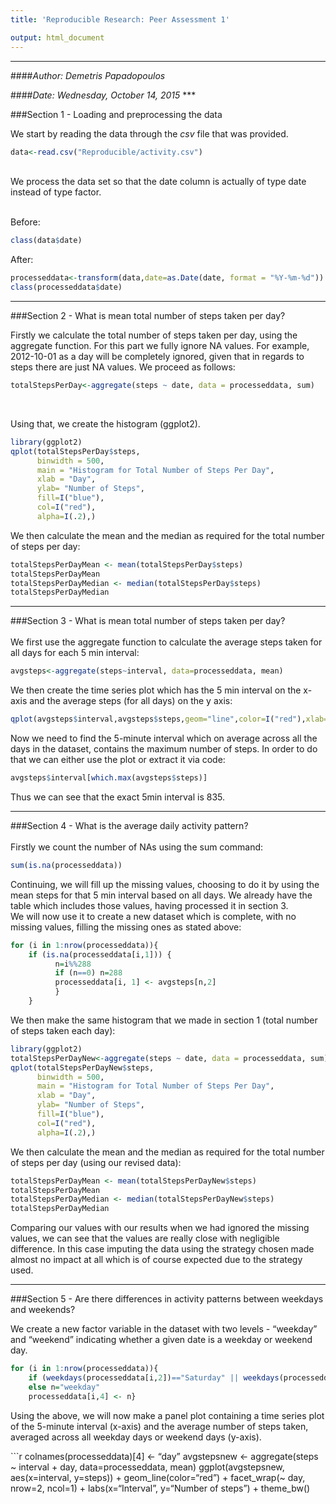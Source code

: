 ```yaml
---
title: 'Reproducible Research: Peer Assessment 1'

output: html_document
---
```

  
***  

####*Author: Demetris Papadopoulos*
<br>  

####*Date: Wednesday, October 14, 2015*
***
  
  
  
###Section 1 - Loading and preprocessing the data
<br>
  
We start by reading the data through the *csv* file that was provided. 
<br>

```r
data<-read.csv("Reproducible/activity.csv")
```

<br>
We process the data set so that the date column is actually of type date instead of type factor.
<br>
<br>

Before:
```r
class(data$date)
```


After:
```r
processeddata<-transform(data,date=as.Date(date, format = "%Y-%m-%d"))
class(processeddata$date)
```
***


###Section 2 - What is mean total number of steps taken per day?
<br>
  
Firstly we calculate the total number of steps taken per day, using the aggregate function. For this part we fully ignore NA values. For example, 2012-10-01 as a day will be completely ignored, given that in regards to steps there are just NA values. We proceed as follows:
<br>

```r
totalStepsPerDay<-aggregate(steps ~ date, data = processeddata, sum)
```
<br>

Using that, we create the histogram (ggplot2).

```r
library(ggplot2)
qplot(totalStepsPerDay$steps,
      binwidth = 500,  
      main = "Histogram for Total Number of Steps Per Day", 
      xlab = "Day",
      ylab= "Number of Steps",
      fill=I("blue"), 
      col=I("red"), 
      alpha=I(.2),)
```

We then calculate the mean and the median as required for the total number of steps per day:

```r
totalStepsPerDayMean <- mean(totalStepsPerDay$steps)
totalStepsPerDayMean
totalStepsPerDayMedian <- median(totalStepsPerDay$steps)
totalStepsPerDayMedian
```
***  

###Section 3 - What is mean total number of steps taken per day?
<br>
<br>
We first use the aggregate function to calculate the average steps taken for all days for each 5 min interval:

```r
avgsteps<-aggregate(steps~interval, data=processeddata, mean)
```

We then create the time series plot which has the 5 min interval on the x-axis and the average steps (for all days) on the y axis:

```r
qplot(avgsteps$interval,avgsteps$steps,geom="line",color=I("red"),xlab="5min Intervals",ylab="Average Steps (for all days)")
```

Now we need to find the 5-minute interval which on average across all the days in the dataset, contains the maximum number of steps. In order to do that we can either use the plot or extract it via code:

```r
avgsteps$interval[which.max(avgsteps$steps)]
```

Thus we can see that the exact 5min interval is 835.

***

###Section 4 - What is the average daily activity pattern?
<br>
<br>
Firstly we count the number of NAs using the sum command:

```r
sum(is.na(processeddata))
```

Continuing, we will fill up the missing values, choosing to do it by using the mean steps for that 5 min interval based on all days. We already have the table which includes those values, having processed it in section 3.
<br>
We will now use it to create a new dataset which is complete, with no missing values, filling the missing ones as stated above:

```r
for (i in 1:nrow(processeddata)){
    if (is.na(processeddata[i,1])) {
          n=i%%288
          if (n==0) n=288
          processeddata[i, 1] <- avgsteps[n,2]
          }
    }
```

We then make the same histogram that we made in section 1 (total number of steps taken each day):

```r
library(ggplot2)
totalStepsPerDayNew<-aggregate(steps ~ date, data = processeddata, sum)
qplot(totalStepsPerDayNew$steps,
      binwidth = 500,  
      main = "Histogram for Total Number of Steps Per Day", 
      xlab = "Day",
      ylab= "Number of Steps",
      fill=I("blue"), 
      col=I("red"), 
      alpha=I(.2),)
```

We then calculate the mean and the median as required for the total number of steps per day (using our revised data):

```r
totalStepsPerDayMean <- mean(totalStepsPerDayNew$steps)
totalStepsPerDayMean
totalStepsPerDayMedian <- median(totalStepsPerDayNew$steps)
totalStepsPerDayMedian
```

Comparing our values with our results when we had ignored the missing values, we can see that the values are really close with negligible difference. In this case imputing the data using the strategy chosen made almost no impact at all which is of course expected due to the strategy used.

***

###Section 5 - Are there differences in activity patterns between weekdays and weekends?

We create a new factor variable in the dataset with two levels - "weekday" and "weekend" indicating whether a given date is a weekday or weekend day.

```r
for (i in 1:nrow(processeddata)){
    if (weekdays(processeddata[i,2])=="Saturday" || weekdays(processeddata[i,2])=="Sunday") n="weekend"
    else n="weekday"
    processeddata[i,4] <- n}
```

Using the above, we will now make a panel plot containing a time series plot of the 5-minute interval (x-axis) and the average number of steps taken, averaged across all weekday days or weekend days (y-axis).

```r
colnames(processeddata)[4] <- "day"
avgstepsnew <- aggregate(steps ~ interval + day, data=processeddata, mean)
ggplot(avgstepsnew, aes(x=interval, y=steps)) + 
    geom_line(color="red") + 
    facet_wrap(~ day, nrow=2, ncol=1) +
    labs(x="Interval", y="Number of steps") +
    theme_bw()
